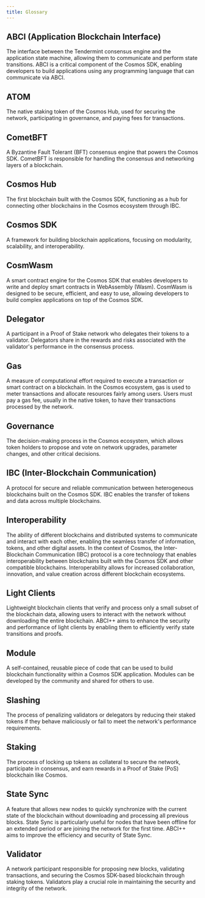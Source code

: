 ```yaml
---
title: Glossary
---
```

## ABCI (Application Blockchain Interface)

The interface between the Tendermint consensus engine and the application state machine, allowing them to communicate and perform state transitions. ABCI is a critical component of the Cosmos SDK, enabling developers to build applications using any programming language that can communicate via ABCI.

## ATOM

The native staking token of the Cosmos Hub, used for securing the network, participating in governance, and paying fees for transactions.

## CometBFT

A Byzantine Fault Tolerant (BFT) consensus engine that powers the Cosmos SDK. CometBFT is responsible for handling the consensus and networking layers of a blockchain.

## Cosmos Hub

The first blockchain built with the Cosmos SDK, functioning as a hub for connecting other blockchains in the Cosmos ecosystem through IBC.

## Cosmos SDK

A framework for building blockchain applications, focusing on modularity, scalability, and interoperability.

## CosmWasm

A smart contract engine for the Cosmos SDK that enables developers to write and deploy smart contracts in WebAssembly (Wasm). CosmWasm is designed to be secure, efficient, and easy to use, allowing developers to build complex applications on top of the Cosmos SDK.

## Delegator

A participant in a Proof of Stake network who delegates their tokens to a validator. Delegators share in the rewards and risks associated with the validator's performance in the consensus process.

## Gas

A measure of computational effort required to execute a transaction or smart contract on a blockchain. In the Cosmos ecosystem, gas is used to meter transactions and allocate resources fairly among users. Users must pay a gas fee, usually in the native token, to have their transactions processed by the network.

## Governance

The decision-making process in the Cosmos ecosystem, which allows token holders to propose and vote on network upgrades, parameter changes, and other critical decisions.

## IBC (Inter-Blockchain Communication)

A protocol for secure and reliable communication between heterogeneous blockchains built on the Cosmos SDK. IBC enables the transfer of tokens and data across multiple blockchains.

## Interoperability

The ability of different blockchains and distributed systems to communicate and interact with each other, enabling the seamless transfer of information, tokens, and other digital assets. In the context of Cosmos, the Inter-Blockchain Communication (IBC) protocol is a core technology that enables interoperability between blockchains built with the Cosmos SDK and other compatible blockchains. Interoperability allows for increased collaboration, innovation, and value creation across different blockchain ecosystems.

## Light Clients

Lightweight blockchain clients that verify and process only a small subset of the blockchain data, allowing users to interact with the network without downloading the entire blockchain. ABCI++ aims to enhance the security and performance of light clients by enabling them to efficiently verify state transitions and proofs.

## Module

A self-contained, reusable piece of code that can be used to build blockchain functionality within a Cosmos SDK application. Modules can be developed by the community and shared for others to use.

## Slashing

The process of penalizing validators or delegators by reducing their staked tokens if they behave maliciously or fail to meet the network's performance requirements.

## Staking

The process of locking up tokens as collateral to secure the network, participate in consensus, and earn rewards in a Proof of Stake (PoS) blockchain like Cosmos.

## State Sync

A feature that allows new nodes to quickly synchronize with the current state of the blockchain without downloading and processing all previous blocks. State Sync is particularly useful for nodes that have been offline for an extended period or are joining the network for the first time. ABCI++ aims to improve the efficiency and security of State Sync.

## Validator

A network participant responsible for proposing new blocks, validating transactions, and securing the Cosmos SDK-based blockchain through staking tokens. Validators play a crucial role in maintaining the security and integrity of the network.

